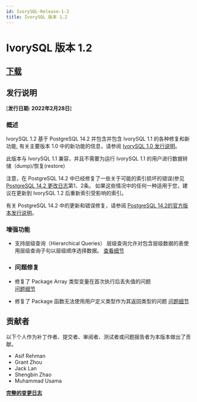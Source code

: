 ```yaml
---
id: IvorySQL-Release-1-2
title: IvorySQL 版本 1.2
---
```


# IvorySQL 版本 1.2

## [**下载**](https://github.com/IvorySQL/IvorySQL/releases/tag/Ivory_REL_1_2)

## 发行说明
[**发行日期: 2022年2月28日**]

### 概述
IvorySQL 1.2 基于 PostgreSQL 14.2 并包含并包含 IvorySQL 1.1 的各种修复和新功能, 
有关主要版本 1.0 中的新功能的信息，请参阅 [IvorySQL 1.0 发行说明](ivorysql-v1-0-release-page)。

此版本与 IvorySQL 1.1 兼容，并且不需要为运行 IvorySQL 1.1 的用户进行数据转储（dump)/恢复(restore)

注意，在 PostgreSQL 14.2 中已经修复了一些关于可能的索引损坏的错误(参见 [PostgreSQL 14.2 更改日志](https://www.postgresql.org/docs/release/14.2/)第1、2条。
如果这些情况中的任何一种适用于您，建议在更新到 IvorySQL 1.2 后重新索引受影响的索引。

有关 PostgreSQL 14.2 中的更新和错误修复，请参阅 [PostgreSQL 14.2的官方版本发行说明](https://www.postgresql.org/docs/release/14.2/)。


### 增强功能

- 支持层级查询（Hierarchical Queries）
    层级查询允许对包含层级数据的表使用层级查询子句以层级顺序选择数据。
    [查看细节](https://github.com/IvorySQL/IvorySQL/pull/61)

- ### 问题修复

- 修复了 Package Array 类型变量在首次执行后丢失值的问题  
    [问题细节](https://github.com/IvorySQL/IvorySQL/issues/53)

- 修复了 Package 函数无法使用用户定义类型作为其返回类型的问题 
    [问题细节](https://github.com/IvorySQL/IvorySQL/issues/50)


## 贡献者
以下个人作为补丁作者、提交者、审阅者、测试者或问题报告者为本版本做出了贡献。

- Asif Rehman
- Grant Zhou
- Jack Lan
- Shengbin Zhao
- Muhammad Usama

**[完整的变更日志](https://github.com/IvorySQL/IvorySQL/commits/Ivory_REL_1_2)**
